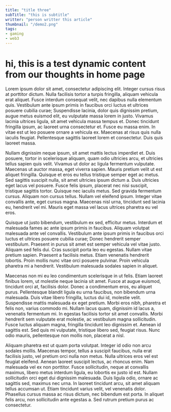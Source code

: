 ---
title: "title three"
subTitle: "this is subtitle"
writter: "person writter this article"
thumbnail: "/demo2.png"
tags: 
- gaming
- web3
---

# hi, this is a test dynamic content from our thoughts in home page

Lorem ipsum dolor sit amet, consectetur adipiscing elit. Integer cursus risus at porttitor dictum. Nulla facilisis tortor a turpis fringilla, aliquam vehicula erat aliquet. Fusce interdum consequat velit, nec dapibus nulla elementum quis. Vestibulum ante ipsum primis in faucibus orci luctus et ultrices posuere cubilia curae; Suspendisse lacinia, dolor quis dignissim pretium, augue metus euismod elit, eu vulputate massa lorem in justo. Vivamus lacinia ultrices ligula, sit amet vehicula massa tempus et. Donec tincidunt fringilla ipsum, ac laoreet urna consectetur et. Fusce eu massa enim. In vitae est ut leo posuere ornare a vehicula ex. Maecenas at risus quis nulla iaculis feugiat. Pellentesque sagittis laoreet lorem et consectetur. Duis quis laoreet massa.

Nullam dignissim neque ipsum, sit amet mattis lectus imperdiet et. Duis posuere, tortor in scelerisque aliquam, quam odio ultricies arcu, et ultricies tellus sapien quis velit. Vivamus ut dolor ac ligula fermentum vulputate. Maecenas ut auctor massa, eget viverra sapien. Mauris pretium velit ut est aliquet fringilla. Quisque et eros eu tellus tristique semper eget ac metus. Sed sagittis suscipit nulla, sit amet ultricies ipsum dictum a. Duis ultricies eget lacus vel posuere. Fusce felis ipsum, placerat nec nisi suscipit, tristique sagittis tortor. Quisque nec iaculis metus. Sed gravida fermentum cursus. Aliquam non cursus tellus. Nullam vel eleifend ipsum. Integer vitae convallis ante, eget cursus magna. Maecenas nisl urna, tincidunt sed lacinia eu, hendrerit vel mi. Mauris eget massa vel lacus ultrices pharetra eu vel eros.

Quisque ut justo bibendum, vestibulum ex sed, efficitur metus. Interdum et malesuada fames ac ante ipsum primis in faucibus. Aliquam volutpat malesuada ante vel convallis. Vestibulum ante ipsum primis in faucibus orci luctus et ultrices posuere cubilia curae; Donec hendrerit semper vestibulum. Praesent in purus sit amet est semper vehicula vel vitae justo. Aliquam sed felis dui. Cras suscipit porta leo eu egestas. Nullam vitae pretium sapien. Praesent a facilisis metus. Etiam venenatis hendrerit lobortis. Proin mollis nunc vitae orci posuere pulvinar. Proin vehicula pharetra mi a hendrerit. Vestibulum malesuada sodales sapien in aliquet.

Maecenas non mi eu leo condimentum scelerisque in ut felis. Etiam laoreet finibus lorem, ut molestie neque lacinia sit amet. Fusce at augue euismod, tincidunt orci at, facilisis dolor. Donec a condimentum eros, eu aliquet purus. Pellentesque blandit ligula eu urna faucibus, non bibendum urna malesuada. Duis vitae libero fringilla, luctus dui id, molestie velit. Suspendisse mattis malesuada ex eget pretium. Morbi eros nibh, pharetra et felis non, varius commodo mi. Nullam lacus quam, dignissim id lacus a, venenatis fermentum mi. In egestas facilisis tortor sit amet convallis. Morbi hendrerit sem vulputate erat molestie, ac vestibulum magna sollicitudin. Fusce luctus aliquam magna, fringilla tincidunt leo dignissim et. Aenean id sagittis est. Sed quis mi vulputate, tristique libero sed, feugiat risus. Nunc odio mauris, pellentesque non mollis non, placerat a nisl.

Aliquam pharetra est ut quam porta volutpat. Integer id odio non arcu sodales mollis. Maecenas tempor, tellus a suscipit faucibus, nulla erat facilisis justo, vel pretium orci nulla non metus. Nulla ultrices eros vel est feugiat eleifend. Aenean laoreet suscipit lectus, ac rhoncus enim. Nam malesuada vel ex non porttitor. Fusce sollicitudin, neque at convallis maximus, libero metus interdum ligula, eu lobortis ex justo id est. Nullam sollicitudin orci eget dui dignissim malesuada. Duis ligula odio, ornare ac sagittis sed, maximus nec urna. In laoreet tincidunt arcu, sit amet aliquam tellus accumsan ut. Etiam tincidunt varius velit, vel venenatis dolor. Phasellus cursus massa ac risus dictum, nec bibendum est porta. In aliquet felis arcu, non sollicitudin ante egestas a. Sed rutrum pretium purus ac consectetur.